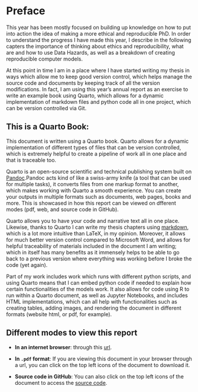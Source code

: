 # Preface {.unnumbered}

This year has been mostly focused on building up knowledge on how to put into action the idea of making a more ethical and reproducible PhD. In order to understand the progress I have made this year, I describe in the following capters the importance of thinking about ethics and reproducibility, what are and how to use Data Hazards, as well as a breakdown of creating reproducible computer models.

At this point in time I am in a place where I have started writing my thesis in ways which allow me to keep good version control, which helps manage the source code and documents by keeping track of all the version modifications. In fact, I am using this year's annual report as an exercise to write an example book using Quarto, which allows for a dynamic implementation of markdown files and python code all in one project, which can be version controlled via Git. 


## This is a Quarto Book:

This document is written using a Quarto book. Quarto allows for a dynamic implementation of different types of files that can be version controlled, which is extremely helpful to create a pipeline of work all in one place and that is traceable too. 

Quarto is an open-source scientific and technical publishing system built on [Pandoc](https://pandoc.org/).Pandoc acts kind of like a swiss-army knife (a tool that can be used for multiple tasks), it converts files from one markup format to another, which makes working with Quarto a smooth experience. You can create your outputs in multiple formats such as documents, web pages, books and more. This is showcased in how this report can be viewed on dfferent modes (pdf, web, and source code in GitHub).

Quarto allows you to have your code and narrative text all in one place. Likewise, thanks to Quarto I can write my thesis chapters using [markdown](https://www.markdownguide.org/getting-started/), which is a lot more intuitive than LaTeX, in my opinion. Moreover, it allows for much better version control compared to Microsoft Word, and allows for helpful traceability of materials included in the document I am writing; which in itself has many benefits as it immensely helps to be able to go back to a previous version where everything was working before I broke the code (yet again).

Part of my work includes work which runs with different python scripts, and using Quarto means that I can embed python code if needed to explain how certain functionalities of the models work. It also allows for code using R to run within a Quarto document, as well as Jupyter Notebooks, and includes HTML implementations, which can all help with functionalities such as creating tables, adding images, and rendering the document in different formats (website html, or pdf, for example).

## Different modes to view this report {#diff-modes}
- **In an internet browser**: through this [url](https://susana465.quarto.pub/3rd-year-report).

- **In `.pdf` format**:  If you are viewing this document in your browser through a url, you can click on the top left icons of the document to download it.

- **Source code in GitHub**: You can also click on the top left icons of the document to access the [source code](https://github.com/Susana465/third_year_report).